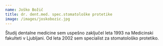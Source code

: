 ```yaml
---
name: Joško Božič
title: dr. dent.med. spec.stomatološke protetike
image: /images/joskobozic.jpg
---
```


Študij dentalne medicine sem uspešno zaključel leta 1993 na Medicinski fakulteti v Ljubljani. Od leta 2002 sem specialist za stomatološko protetiko.
